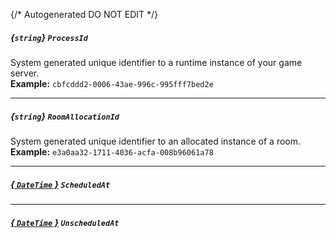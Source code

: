 {/* Autogenerated DO NOT EDIT  */}
##### *{`string`}* `ProcessId`
System generated unique identifier to a runtime instance of your game server.
<br/>
**Example:** `cbfcddd2-0006-43ae-996c-995fff7bed2e`

---
##### *{`string`}* `RoomAllocationId`
System generated unique identifier to an allocated instance of a room.
<br/>
**Example:** `e3a0aa32-1711-4036-acfa-008b96061a78`

---
##### [*{ `DateTime` }*](https://learn.microsoft.com/en-us/dotnet/api/system.datetime?view=net-5.0) `ScheduledAt`

---
##### [*{ `DateTime` }*](https://learn.microsoft.com/en-us/dotnet/api/system.datetime?view=net-5.0) `UnscheduledAt`


